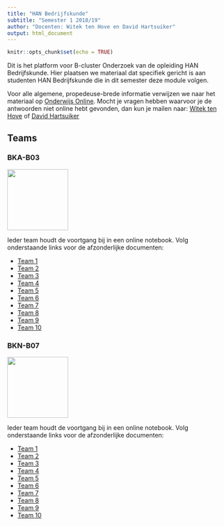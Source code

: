 ```yaml
---
title: "HAN Bedrijfskunde"
subtitle: "Semester 1 2018/19"
author: "Docenten: Witek ten Hove en David Hartsuiker"
output: html_document
---
```


```r
knitr::opts_chunk$set(echo = TRUE)
```

Dit is het platform voor B-cluster Onderzoek van de opleiding HAN Bedrijfskunde. Hier plaatsen we materiaal dat specifiek gericht is aan studenten HAN Bedrijfskunde die in dit semester deze module volgen.

Voor alle algemene, propedeuse-brede informatie verwijzen we naar het materiaal op <a href="https://onderwijsonline.han.nl/elearning/content/pNWMKBDj" target="_blank">Onderwijs Online</a>. Mocht je vragen hebben waarvoor je de antwoorden niet online hebt gevonden, dan kun je mailen naar: <a href="mailto:witek.tenhove@han.nl?Subject=B-cluster%20onderzoek%20" target="_top">Witek ten Hove</a> of <a href="mailto:david.hartsuiker@han.nl?Subject=B-cluster%20onderzoek%20" target="_top">David Hartsuiker</a>

## Teams { .tabset}

### BKA-B03

<img src="bkab03.png" width=140px>

Ieder team houdt de voortgang bij in een online notebook. Volg onderstaande links voor de afzonderlijke documenten:

- <a href="" target="_blank">Team 1</a>
- <a href="" target="_blank">Team 2</a>
- <a href="" target="_blank">Team 3</a>
- <a href="" target="_blank">Team 4</a>
- <a href="http://mvoost.simplesite.com/" target="_blank">Team 5</a>
- <a href="" target="_blank">Team 6</a>
- <a href="" target="_blank">Team 7</a>
- <a href="" target="_blank">Team 8</a>
- <a href="" target="_blank">Team 9</a>
- <a href="" target="_blank">Team 10</a>

### BKN-B07

<img src="bknb07.png" width=140px>

Ieder team houdt de voortgang bij in een online notebook. Volg onderstaande links voor de afzonderlijke documenten:

- <a href="" target="_blank">Team 1</a>
- <a href="" target="_blank">Team 2</a>
- <a href="" target="_blank">Team 3</a>
- <a href="" target="_blank">Team 4</a>
- <a href="" target="_blank">Team 5</a>
- <a href="" target="_blank">Team 6</a>
- <a href="" target="_blank">Team 7</a>
- <a href="" target="_blank">Team 8</a>
- <a href="" target="_blank">Team 9</a>
- <a href="" target="_blank">Team 10</a>